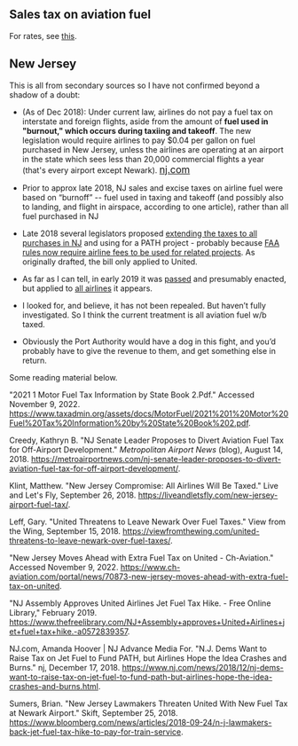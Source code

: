 ## Sales tax on aviation fuel

For rates, see [this](https://www.eia.gov/petroleum/marketing/monthly/xls/aviationtaxes.xlsx).

## New Jersey

This is all from secondary sources so I have not confirmed beyond a shadow of a doubt:

-   (As of Dec 2018): Under current law, airlines do not pay a fuel tax on interstate and foreign flights, aside from the amount of **fuel used in \"burnout,\" which occurs during taxiing and takeoff**. The new legislation would require airlines to pay \$0.04 per gallon on fuel purchased in New Jersey, unless the airlines are operating at an airport in the state which sees less than 20,000 commercial flights a year (that\'s every airport except Newark). [nj.com](https://www.nj.com/news/2018/12/nj-dems-want-to-raise-tax-on-jet-fuel-to-fund-path-but-airlines-hope-the-idea-crashes-and-burns.html){style="font-size: 13pt;"}

-   Prior to approx late 2018, NJ sales and excise taxes on airline fuel were based on "burnoff" \-- fuel used in taxing and takeoff (and possibly also to landing, and flight in airspace, according to one article), rather than all fuel purchased in NJ

-   Late 2018 several legislators proposed [extending the taxes to all purchases in NJ](https://skift.com/2018/09/25/new-jersey-lawmakers-threaten-united-with-new-fuel-tax-at-newark-airport/) and using for a PATH project - probably because [FAA rules now require airline fees to be used for related projects](https://www.pewtrusts.org/en/research-and-analysis/blogs/stateline/2015/2/21/faa-limits-use-of-states-aviation-fuel-taxes). As originally drafted, the bill only applied to United.

-   As far as I can tell, in early 2019 it was [passed](https://njbiz.com/nj-assembly-approves-united-airlines-jet-fuel-tax-hike/) and presumably enacted, but applied to [all airlines](https://liveandletsfly.com/new-jersey-airport-fuel-tax/) it appears.

-   I looked for, and believe, it has not been repealed. But haven't fully investigated. So I think the current treatment is all aviation fuel w/b taxed.

-   Obviously the Port Authority would have a dog in this fight, and you'd probably have to give the revenue to them, and get something else in return.

Some reading material below.

\"2021 1 Motor Fuel Tax Information by State Book 2.Pdf.\" Accessed November 9, 2022. <https://www.taxadmin.org/assets/docs/MotorFuel/2021%201%20Motor%20Fuel%20Tax%20Information%20by%20State%20Book%202.pdf>.

Creedy, Kathryn B. \"NJ Senate Leader Proposes to Divert Aviation Fuel Tax for Off-Airport Development.\" *Metropolitan Airport News* (blog), August 14, 2018. <https://metroairportnews.com/nj-senate-leader-proposes-to-divert-aviation-fuel-tax-for-off-airport-development/>.

Klint, Matthew. \"New Jersey Compromise: All Airlines Will Be Taxed.\" Live and Let\'s Fly, September 26, 2018. <https://liveandletsfly.com/new-jersey-airport-fuel-tax/>.

Leff, Gary. \"United Threatens to Leave Newark Over Fuel Taxes.\" View from the Wing, September 15, 2018. <https://viewfromthewing.com/united-threatens-to-leave-newark-over-fuel-taxes/>.

\"New Jersey Moves Ahead with Extra Fuel Tax on United - Ch-Aviation.\" Accessed November 9, 2022. <https://www.ch-aviation.com/portal/news/70873-new-jersey-moves-ahead-with-extra-fuel-tax-on-united>.

\"NJ Assembly Approves United Airlines Jet Fuel Tax Hike. - Free Online Library,\" February 2019. <https://www.thefreelibrary.com/NJ+Assembly+approves+United+Airlines+jet+fuel+tax+hike.-a0572839357>.

NJ.com, Amanda Hoover \| NJ Advance Media For. \"N.J. Dems Want to Raise Tax on Jet Fuel to Fund PATH, but Airlines Hope the Idea Crashes and Burns.\" nj, December 17, 2018. <https://www.nj.com/news/2018/12/nj-dems-want-to-raise-tax-on-jet-fuel-to-fund-path-but-airlines-hope-the-idea-crashes-and-burns.html>.

Sumers, Brian. \"New Jersey Lawmakers Threaten United With New Fuel Tax at Newark Airport.\" Skift, September 25, 2018. <https://www.bloomberg.com/news/articles/2018-09-24/n-j-lawmakers-back-jet-fuel-tax-hike-to-pay-for-train-service>.
